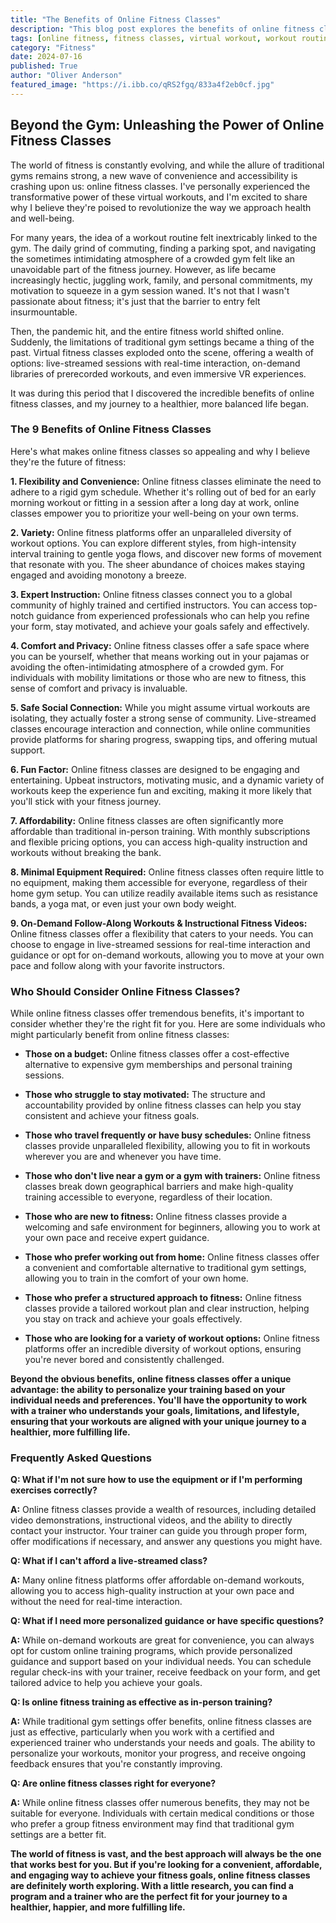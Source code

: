 ```yaml
---
title: "The Benefits of Online Fitness Classes"
description: "This blog post explores the benefits of online fitness classes, including their flexibility, affordability, and variety of workout options. Learn why online fitness might be the right choice for you and how to find the perfect program."
tags: [online fitness, fitness classes, virtual workout, workout routine, home workout, fitness goals, healthy lifestyle, fitness tips, exercise, health and wellness]
category: "Fitness"
date: 2024-07-16
published: True
author: "Oliver Anderson"
featured_image: "https://i.ibb.co/qRS2fgq/833a4f2eb0cf.jpg"
---
```


## Beyond the Gym: Unleashing the Power of Online Fitness Classes

The world of fitness is constantly evolving, and while the allure of traditional gyms remains strong, a new wave of convenience and accessibility is crashing upon us: online fitness classes.  I've personally experienced the transformative power of these virtual workouts, and I'm excited to share why I believe they're poised to revolutionize the way we approach health and well-being.  

For many years, the idea of a workout routine felt inextricably linked to the gym.  The daily grind of commuting, finding a parking spot, and navigating the sometimes intimidating atmosphere of a crowded gym felt like an unavoidable part of the fitness journey.  However, as life became increasingly hectic, juggling work, family, and personal commitments, my motivation to squeeze in a gym session waned. It's not that I wasn't passionate about fitness; it's just that the barrier to entry felt insurmountable.  

Then, the pandemic hit, and the entire fitness world shifted online.  Suddenly, the limitations of traditional gym settings became a thing of the past.  Virtual fitness classes exploded onto the scene, offering a wealth of options: live-streamed sessions with real-time interaction, on-demand libraries of prerecorded workouts, and even immersive VR experiences.  

It was during this period that I discovered the incredible benefits of online fitness classes, and my journey to a healthier, more balanced life began.  

### The 9 Benefits of Online Fitness Classes

Here's what makes online fitness classes so appealing and why I believe they're the future of fitness:

**1. Flexibility and Convenience:**  Online fitness classes eliminate the need to adhere to a rigid gym schedule.  Whether it's rolling out of bed for an early morning workout or fitting in a session after a long day at work, online classes empower you to prioritize your well-being on your own terms. 

**2. Variety:**  Online fitness platforms offer an unparalleled diversity of workout options.  You can explore different styles, from high-intensity interval training to gentle yoga flows, and discover new forms of movement that resonate with you.  The sheer abundance of choices makes staying engaged and avoiding monotony a breeze.

**3. Expert Instruction:**  Online fitness classes connect you to a global community of highly trained and certified instructors.  You can access top-notch guidance from experienced professionals who can help you refine your form, stay motivated, and achieve your goals safely and effectively. 

**4. Comfort and Privacy:**  Online fitness classes offer a safe space where you can be yourself, whether that means working out in your pajamas or avoiding the often-intimidating atmosphere of a crowded gym.  For individuals with mobility limitations or those who are new to fitness, this sense of comfort and privacy is invaluable.

**5. Safe Social Connection:**  While you might assume virtual workouts are isolating, they actually foster a strong sense of community.  Live-streamed classes encourage interaction and connection, while online communities provide platforms for sharing progress, swapping tips, and offering mutual support.

**6. Fun Factor:**  Online fitness classes are designed to be engaging and entertaining.  Upbeat instructors, motivating music, and a dynamic variety of workouts keep the experience fun and exciting, making it more likely that you'll stick with your fitness journey.

**7. Affordability:**  Online fitness classes are often significantly more affordable than traditional in-person training.  With monthly subscriptions and flexible pricing options, you can access high-quality instruction and workouts without breaking the bank. 

**8. Minimal Equipment Required:**  Online fitness classes often require little to no equipment, making them accessible for everyone, regardless of their home gym setup.  You can utilize readily available items such as resistance bands, a yoga mat, or even just your own body weight.

**9. On-Demand Follow-Along Workouts & Instructional Fitness Videos:**  Online fitness classes offer a flexibility that caters to your needs.  You can choose to engage in live-streamed sessions for real-time interaction and guidance or opt for on-demand workouts, allowing you to move at your own pace and follow along with your favorite instructors.

### Who Should Consider Online Fitness Classes?

While online fitness classes offer tremendous benefits, it's important to consider whether they're the right fit for you.  Here are some individuals who might particularly benefit from online fitness classes:

* **Those on a budget:**  Online fitness classes offer a cost-effective alternative to expensive gym memberships and personal training sessions.

* **Those who struggle to stay motivated:**  The structure and accountability provided by online fitness classes can help you stay consistent and achieve your fitness goals. 

* **Those who travel frequently or have busy schedules:**  Online fitness classes provide unparalleled flexibility, allowing you to fit in workouts wherever you are and whenever you have time.

* **Those who don't live near a gym or a gym with trainers:**  Online fitness classes break down geographical barriers and make high-quality training accessible to everyone, regardless of their location.

* **Those who are new to fitness:**  Online fitness classes provide a welcoming and safe environment for beginners, allowing you to work at your own pace and receive expert guidance.

* **Those who prefer working out from home:**  Online fitness classes offer a convenient and comfortable alternative to traditional gym settings, allowing you to train in the comfort of your own home.

* **Those who prefer a structured approach to fitness:**  Online fitness classes provide a tailored workout plan and clear instruction, helping you stay on track and achieve your goals effectively.

* **Those who are looking for a variety of workout options:**  Online fitness platforms offer an incredible diversity of workout options, ensuring you're never bored and consistently challenged.

**Beyond the obvious benefits, online fitness classes offer a unique advantage: the ability to personalize your training based on your individual needs and preferences.  You'll have the opportunity to work with a trainer who understands your goals, limitations, and lifestyle, ensuring that your workouts are aligned with your unique journey to a healthier, more fulfilling life.** 

### Frequently Asked Questions 

**Q: What if I'm not sure how to use the equipment or if I'm performing exercises correctly?**

**A:**  Online fitness classes provide a wealth of resources, including detailed video demonstrations, instructional videos, and the ability to directly contact your instructor.  Your trainer can guide you through proper form, offer modifications if necessary, and answer any questions you might have. 

**Q: What if I can't afford a live-streamed class?**

**A:** Many online fitness platforms offer affordable on-demand workouts, allowing you to access high-quality instruction at your own pace and without the need for real-time interaction.

**Q: What if I need more personalized guidance or have specific questions?**

**A:**  While on-demand workouts are great for convenience, you can always opt for custom online training programs, which provide personalized guidance and support based on your individual needs.  You can schedule regular check-ins with your trainer, receive feedback on your form, and get tailored advice to help you achieve your goals. 

**Q: Is online fitness training as effective as in-person training?**

**A:**  While traditional gym settings offer benefits, online fitness classes are just as effective, particularly when you work with a certified and experienced trainer who understands your needs and goals.  The ability to personalize your workouts, monitor your progress, and receive ongoing feedback ensures that you're constantly improving.

**Q: Are online fitness classes right for everyone?**

**A:**  While online fitness classes offer numerous benefits, they may not be suitable for everyone.  Individuals with certain medical conditions or those who prefer a group fitness environment may find that traditional gym settings are a better fit.  

**The world of fitness is vast, and the best approach will always be the one that works best for you.  But if you're looking for a convenient, affordable, and engaging way to achieve your fitness goals, online fitness classes are definitely worth exploring.  With a little research, you can find a program and a trainer who are the perfect fit for your journey to a healthier, happier, and more fulfilling life.** 